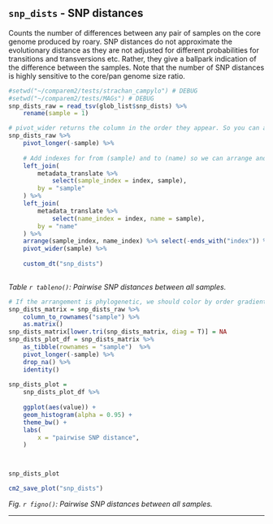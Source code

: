 ## `snp_dists` - SNP distances

Counts the number of differences between any pair of samples on the core genome produced by roary. SNP distances do not approximate the evolutionary distance as they are not adjusted for different probabilities for transitions and transversions etc. Rather, they give a ballpark indication of the difference between the samples. Note that the number of SNP distances is highly sensitive to the core/pan genome size ratio.


```r
#setwd("~/comparem2/tests/strachan_campylo") # DEBUG
#setwd("~/comparem2/tests/MAGs") # DEBUG
snp_dists_raw = read_tsv(glob_list$snp_dists) %>% 
    rename(sample = 1)

# pivot_wider returns the column in the order they appear. So you can arrange the data in the order you want before using pivot_wider. 
snp_dists_raw %>% 
    pivot_longer(-sample) %>%
    
    # Add indexes for from (sample) and to (name) so we can arrange and pivot out to the correct column order.
    left_join(
        metadata_translate %>% 
            select(sample_index = index, sample),
        by = "sample"
    ) %>% 
    left_join(
        metadata_translate %>% 
            select(name_index = index, name = sample),
        by = "name"
    ) %>% 
    arrange(sample_index, name_index) %>% select(-ends_with("index")) %>% # After arranging, we're done with the indexes.
    pivot_wider(sample) %>% 
    
    custom_dt("snp_dists")
    

```
*Table `r tableno()`: Pairwise SNP distances between all samples.*




```r

# If the arrangement is phylogenetic, we should color by order gradient to highlight the clusters.
snp_dists_matrix = snp_dists_raw %>% 
    column_to_rownames("sample") %>% 
    as.matrix()
snp_dists_matrix[lower.tri(snp_dists_matrix, diag = T)] = NA
snp_dists_plot_df = snp_dists_matrix %>%
    as_tibble(rownames = "sample")  %>% 
    pivot_longer(-sample) %>%
    drop_na() %>% 
    identity()
    
snp_dists_plot = 
    snp_dists_plot_df %>% 
    
    ggplot(aes(value)) +
    geom_histogram(alpha = 0.95) + 
    theme_bw() + 
    labs(
        x = "pairwise SNP distance", 
    ) 



snp_dists_plot

cm2_save_plot("snp_dists")


```
*Fig. `r figno()`: Pairwise SNP distances between all samples. *




---